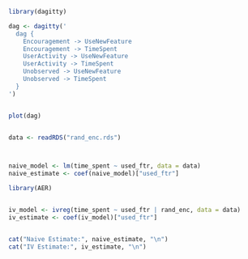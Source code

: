 ```r
library(dagitty)

dag <- dagitty('
  dag {
    Encouragement -> UseNewFeature
    Encouragement -> TimeSpent
    UserActivity -> UseNewFeature
    UserActivity -> TimeSpent
    Unobserved -> UseNewFeature
    Unobserved -> TimeSpent
  }
')


plot(dag)


data <- readRDS("rand_enc.rds")



naive_model <- lm(time_spent ~ used_ftr, data = data)
naive_estimate <- coef(naive_model)["used_ftr"]

library(AER)


iv_model <- ivreg(time_spent ~ used_ftr | rand_enc, data = data)
iv_estimate <- coef(iv_model)["used_ftr"]


cat("Naive Estimate:", naive_estimate, "\n")
cat("IV Estimate:", iv_estimate, "\n")

```